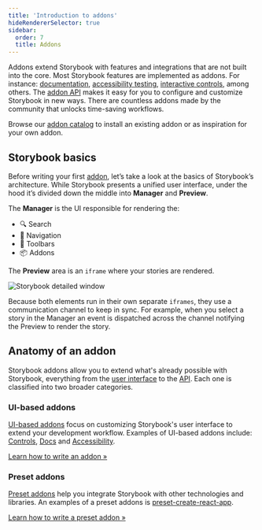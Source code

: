 ```yaml
---
title: 'Introduction to addons'
hideRendererSelector: true
sidebar:
  order: 7
  title: Addons
---
```


Addons extend Storybook with features and integrations that are not built into the core. Most Storybook features are implemented as addons. For instance: [documentation](../writing-docs/index.md), [accessibility testing](https://github.com/storybookjs/storybook/tree/master/addons/a11y), [interactive controls](../essentials/controls.md), among others.
The [addon API](./addons-api.md) makes it easy for you to configure and customize Storybook in new ways. There are countless addons made by the community that unlocks time-saving workflows.

Browse our [addon catalog](https://storybook.js.org/addons) to install an existing addon or as inspiration for your own addon.

## Storybook basics

Before writing your first [addon](https://storybook.js.org/addons), let’s take a look at the basics of Storybook’s architecture. While Storybook presents a unified user interface, under the hood it’s divided down the middle into **Manager** and **Preview**.

The **Manager** is the UI responsible for rendering the:

* 🔍 Search
* 🧭 Navigation
* 🔗 Toolbars
* 📦 Addons

The **Preview** area is an `iframe` where your stories are rendered.

![Storybook detailed window](../_assets/addons/manager-preview.png)

Because both elements run in their own separate `iframes`, they use a communication channel to keep in sync. For example, when you select a story in the Manager an event is dispatched across the channel notifying the Preview to render the story.

## Anatomy of an addon

Storybook addons allow you to extend what's already possible with Storybook, everything from the [user interface](./addon-types.md) to the [API](./addons-api.md). Each one is classified into two broader categories.

### UI-based addons

[UI-based addons](./addon-types.md#ui-based-addons) focus on customizing Storybook's user interface to extend your development workflow. Examples of UI-based addons include: [Controls](../essentials/controls.md), [Docs](../writing-docs/index.md) and [Accessibility](https://github.com/storybookjs/storybook/tree/master/addons/a11y).

[Learn how to write an addon »](./writing-addons.md)

### Preset addons

[Preset addons](./addon-types.md#preset-addons) help you integrate Storybook with other technologies and libraries. An examples of a preset addons is [preset-create-react-app](https://github.com/storybookjs/presets/tree/master/packages/preset-create-react-app).

[Learn how to write a preset addon »](./writing-presets.md)
